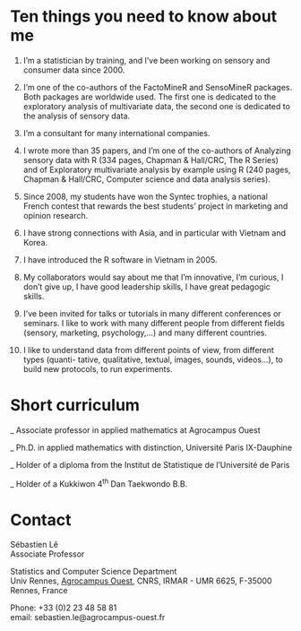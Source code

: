 # Ten things you need to know about me

1. I’m a statistician by training, and I’ve been working on sensory and consumer data since 2000.

2. I’m one of the co-authors of the FactoMineR and SensoMineR packages. Both packages are worldwide used. The first one is dedicated to the exploratory analysis of multivariate data, the second one is dedicated to the analysis of sensory data.

3. I’m a consultant for many international companies.

4. I wrote more than 35 papers, and I’m one of the co-authors of Analyzing sensory data with R (334 pages, Chapman & Hall/CRC, The R Series) and of Exploratory multivariate analysis by example using R (240 pages, Chapman & Hall/CRC, Computer science and data analysis series).

5. Since 2008, my students have won the Syntec trophies, a national French contest that rewards the best students’ project in marketing and opinion research.

6. I have strong connections with Asia, and in particular with Vietnam and Korea.

7. I have introduced the R software in Vietnam in 2005.

8. My collaborators would say about me that I’m innovative, I’m curious, I don’t give up, I have good leadership skills, I have great pedagogic skills.

9. I’ve been invited for talks or tutorials in many different conferences or seminars. I like to work with many different people from different fields (sensory, marketing, psychology,...) and many different countries.

10. I like to understand data from different points of view, from different types (quanti- tative, qualitative, textual, images, sounds, videos...), to build new protocols, to run experiments.

# Short curriculum

_ Associate professor in applied mathematics at Agrocampus Ouest

_ Ph.D. in applied mathematics with distinction, Université Paris IX-Dauphine

_ Holder of a diploma from the Institut de Statistique de l’Université de Paris

_ Holder of a Kukkiwon 4<sup>th</sup> Dan Taekwondo B.B.

# Contact

Sébastien Lê <br>
Associate Professor <br>

Statistics and Computer Science Department <br>
Univ Rennes, [Agrocampus Ouest](https://www.agrocampus-ouest.fr), CNRS, IRMAR - UMR 6625, F-35000 Rennes, France

Phone: +33 (0)2 23 48 58 81 <br>
email: sebastien.le@agrocampus-ouest.fr 


